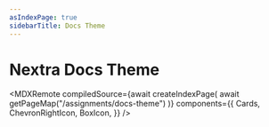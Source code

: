 ```yaml
---
asIndexPage: true
sidebarTitle: Docs Theme
---
```


# Nextra Docs Theme


<MDXRemote
  compiledSource={await createIndexPage(
    await getPageMap("/assignments/docs-theme")
  )}
  components={{
    Cards,
    ChevronRightIcon,
    BoxIcon,
  }}
/>
